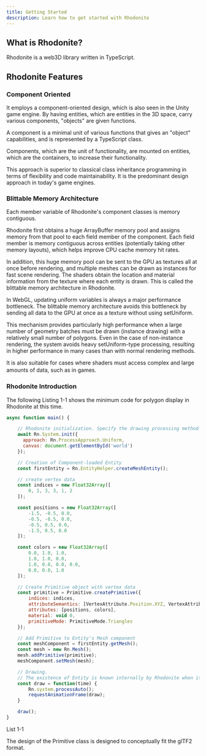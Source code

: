 ```yaml
---
title: Getting Started
description: Learn how to get started with Rhodonite
---
```



<DocLayout>

## What is Rhodonite?

Rhodonite is a web3D library written in TypeScript.

## Rhodonite Features

### Component Oriented

It employs a component-oriented design, which is also seen in the Unity game engine.
By having entities, which are entities in the 3D space, carry various components, "objects" are given functions.

A component is a minimal unit of various functions that gives an "object" capabilities, and is represented by a TypeScript class.

Components, which are the unit of functionality, are mounted on entities, which are the containers, to increase their functionality.

This approach is superior to classical class inheritance programming in terms of flexibility and code maintainability. It is the predominant design approach in today's game engines.

### Blittable Memory Architecture

Each member variable of Rhodonite's component classes is memory contiguous.

Rhodonite first obtains a huge ArrayBuffer memory pool and assigns memory from that pool to each field member of the component.
Each field member is memory contiguous across entities (potentially taking other memory layouts), which helps improve CPU cache memory hit rates.

In addition, this huge memory pool can be sent to the GPU as textures all at once before rendering, and multiple meshes can be drawn as instances for fast scene rendering.
The shaders obtain the location and material information from the texture where each entity is drawn. This is called the blittable memory architecture in Rhodonite.

In WebGL, updating uniform variables is always a major performance bottleneck.
The blittable memory architecture avoids this bottleneck by sending all data to the GPU at once as a texture without using setUniform.

This mechanism provides particularly high performance when a large number of geometry batches must be drawn (instance drawing) with a relatively small number of polygons.
Even in the case of non-instance rendering, the system avoids heavy setUniform-type processing, resulting in higher performance in many cases than with normal rendering methods.

It is also suitable for cases where shaders must access complex and large amounts of data, such as in games.
　
### Rhodonite Introduction

The following Listing 1-1 shows the minimum code for polygon display in Rhodonite at this time.

````javascript
async function main() {

    // Rhodonite initialization. Specify the drawing processing method (Uniform in this case) and the canvas to draw to
    await Rn.System.init({
      approach: Rn.ProcessApproach.Uniform,
      canvas: document.getElementById('world')
    });

    // Creation of Component-loaded Entity
    const firstEntity = Rn.EntityHelper.createMeshEntity();

    // create vertex data
    const indices = new Float32Array([
        0, 1, 3, 3, 1, 2
    ]);

    const positions = new Float32Array([
        -1.5, -0.5, 0.0,
        -0.5, -0.5, 0.0,
        -0.5, 0.5, 0.0,
        -1.5, 0.5, 0.0
    ]);

    const colors = new Float32Array([
        0.0, 1.0, 1.0,
        1.0, 1.0, 0.0,
        1.0, 0.0, 0.0, 0.0,
        0.0, 0.0, 1.0
    ]);

    // Create Primitive object with vertex data
    const primitive = Primitive.createPrimitive({
        indices: indices,
        attributeSemantics: [VertexAttribute.Position.XYZ, VertexAttribute.Color0.XYZ],
        attributes: [positions, colors],
        material: void 0,
        primitiveMode: PrimitiveMode.Triangles
    });

    // Add Primitive to Entity's Mesh component
    const meshComponent = firstEntity.getMesh();
    const mesh = new Rn.Mesh();
    mesh.addPrimitive(primitive);
    meshComponent.setMesh(mesh);

    // Drawing.
    // The existence of Entity is known internally by Rhodonite when it is created, so there is no need for the programmer to explicitly register Entity in the system.
    const draw = function(time) {
        Rn.system.processAuto();
        requestAnimationFrame(draw);
    }

    draw();
}
````
List 1-1

The design of the Primitive class is designed to conceptually fit the glTF2 format.

</DocLayout>
